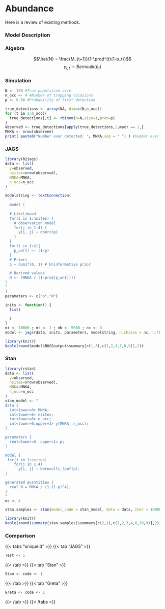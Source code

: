 # Abundance

Here is a review of existing methods.

### Model Description

### Algebra
$$\hat{N} = \frac{M_{t+1}}{1-\prod^{t}(1-p_t)}$$
$$y_{i,t} \sim Bernoulli(p_t) $$

### Simulation 

```r
N <- 150 #True population size
n_occ <- 4 #Number of trapping occasions
p <- 0.50 #Probability of first detection

true_detections <- array(NA, dim=c(N,n_occ))
for (t in 1:n_occ){
  true_detections[,t] <- rbinom(n=N,size=1,prob=p)
}
observed <- true_detections[apply(true_detections,1,max) == 1,]
MNKA <- nrow(observed)
print( paste0("Number ever detected: ", MNKA,sep = " ") ) #number ever detected
```

### JAGS
```r
library(R2jags)
data <- list(
  y=observed,
  nsites=nrow(observed),
  MNKA=MNKA,
  n_occ=n_occ
)

modelstring <- textConnection(
  "
  model {
  
  # Likelihood
  for(i in 1:nsites) {
    # observation model
    for(j in 1:4) {
      y[i, j] ~ dbern(p)
    }
  }
  for(t in 1:4){
    p_un[t] <- (1-p)
  }
  # Priors
  p ~ dunif(0, 1) # Uninformative prior

  # Derived values
  N <- (MNKA / (1-prod(p_un[])))
}
"
)
parameters <- c("p","N")

inits <- function() {
  list( 
    
  )
}
ni <- 10000 ; nt <- 1 ; nb <- 5000 ; nc <- 3
model <- jags(data, inits, parameters, modelstring, n.chains = nc, n.thin = nt, n.iter = ni, n.burnin = nb)
```
```r
library(knitr)
kable(round(model$BUGSoutput$summary[c(1,3),c(1,2,3,7,8,9)],2))
```

### Stan
```r
library(rstan)
data <- list(
  y=observed,
  nsites=nrow(observed),
  MNKA=MNKA,
  n_occ=n_occ
)
stan_model <- "
data {
  int<lower=0> MNKA;
  int<lower=0> nsites;
  int<lower=0> n_occ;
  int<lower=0,upper=1> y[MNKA, n_occ];
}

parameters {
  real<lower=0, upper=1> p;
}

model {  
 for(i in 1:nsites)
    for(j in 1:4) 
      y[i, j] ~ bernoulli_lpmf(p);
}

generated quantities {
  real N = MNKA / (1-(1-p)^4);
}
"
nc <- 4

stan.samples <- stan(model_code = stan_model, data = data, iter = 10000, chains = nc, cores = nc)
```
```r
library(knitr)
kable(round(summary(stan.samples)$summary[c(2,1),c(1,2,3,4,8,10,9)],2))
```

### Comparison

{{< tabs "uniqueid" >}}
{{< tab "JAGS" >}} 
```r
Test <- 1

``` 

{{< /tab >}}
{{< tab "Stan" >}}
```r
Stan <- code <- 1
```
{{< /tab >}}
{{< tab "Greta" >}} 
```r
Greta <- code <- 1
```
{{< /tab >}}
{{< /tabs >}}


```r

```